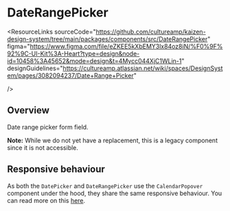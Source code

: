 
<Meta of={DateRangePickerStories} />

# DateRangePicker

<ResourceLinks
  sourceCode="https://github.com/cultureamp/kaizen-design-system/tree/main/packages/components/src/DateRangePicker"
  figma="https://www.figma.com/file/eZKEE5kXbEMY3lx84oz8iN/%F0%9F%92%9C-UI-Kit%3A-Heart?type=design&node-id=10458%3A45652&mode=design&t=4Mycc044XjC1WLin-1"
  designGuidelines="https://cultureamp.atlassian.net/wiki/spaces/DesignSystem/pages/3082094237/Date+Range+Picker"

/>

<KAIOInstallation exportNames="DateRangePicker" />

## Overview

Date range picker form field.

**Note:** While we do not yet have a replacement, this is a legacy component since it is not accessible.

<Canvas of={DateRangePickerStories.Playground} />
<Controls of={DateRangePickerStories.Playground} />


## Responsive behaviour

As both the `DatePicker` and `DateRangePicker` use the `CalendarPopover` component under the hood, they share the same responsive behaviour. You can read more on this [here](/docs/components-date-controls-datepicker--docs#responsive-behaviour).

<DocsStory of={DateRangePickerStories.AboveIfAvailable} />
<DocsStory of={DateRangePickerStories.LimitedViewportHeight} />
<DocsStory of={DateRangePickerStories.FullViewportHeight} />
